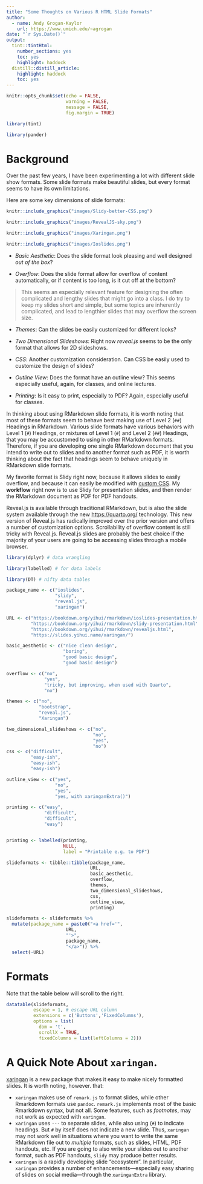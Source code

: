 ```yaml
---
title: "Some Thoughts on Various R HTML Slide Formats"
author:
  - name: Andy Grogan-Kaylor 
    url: https://www.umich.edu/~agrogan
date: "`r Sys.Date()`"
output:
  tint::tintHtml:
    number_sections: yes
    toc: yes
    highlight: haddock
  distill::distill_article:
    highlight: haddock
    toc: yes
---
```


```r

knitr::opts_chunk$set(echo = FALSE, 
                      warning = FALSE,
                      message = FALSE,
                      fig.margin = TRUE)

library(tint)

library(pander)

```

# Background

Over the past few years, I have been experimenting a lot with different slide show formats. Some slide formats make beautiful slides, but every format seems to have its own limitations.

Here are some key dimensions of slide formats:

```r

knitr::include_graphics("images/Slidy-better-CSS.png")

```


```r

knitr::include_graphics("images/RevealJS-sky.png")

```

```r

knitr::include_graphics("images/Xaringan.png")

```

```r

knitr::include_graphics("images/Ioslides.png")

```

* *Basic Aesthetic*: Does the slide format look pleasing and well designed *out of the box*?

* *Overflow*: Does the slide format allow for overflow of content automatically, or if content is too long, is it cut off at the bottom? 

> This seems an especially relevant feature for designing the often complicated and lengthy slides that might go into a class. I do try to keep my slides short and simple, but some topics are inherently complicated, and lead to lengthier slides that may overflow the screen size.

* *Themes*: Can the slides be easily customized for different looks?

* *Two Dimensional Slideshows*: Right now *reveal.js* seems to be the only format that allows for 2D slideshows.

* *CSS*: Another customization consideration. Can CSS be easily used to customize the design of slides?

* *Outline View*: Does the format have an outline view? This seems especially useful, again, for classes, and online lectures.

* *Printing*: Is it easy to print, especially to PDF? Again, especially useful for classes.

In thinking about using RMarkdown slide formats, it is worth noting that most of these formats seem to behave best making use of Level 2 (`##`) Headings in RMarkdown. Various slide formats have various behaviors with Level 1 (`#`) Headings, or mixtures of Level 1 (`#`) and Level 2 (`##`) Headings, that you may be accustomed to using in other RMarkdown formats. Therefore, if you are developing one single RMarkdown document that you intend to write out to slides and to another format such as PDF, it is worth thinking about the fact that headings seem to behave uniquely in RMarkdown slide formats.

My favorite format is Slidy right now, because it allows slides to easily overflow, and because it can easily be modified with [custom CSS](UMslidy.css). My **workflow** right now is to use Slidy for presentation slides, and then render the RMarkdown document as PDF for PDF handouts.

Reveal.js is available through traditional RMarkdown, but is also the slide system available through the new [https://quarto.org/](https://quarto.org/) technology. This new version of Reveal.js has radically improved over the prior version and offers a number of customization options.  Scrollability of overflow content is still tricky with Reveal.js. Reveal.js slides are probably the best choice if the majority of your users are going to be accessing slides through a mobile browser.

```r

library(dplyr) # data wrangling

library(labelled) # for data labels

library(DT) # nifty data tables

```


```r

package_name <- c("ioslides",
                  "slidy",
                  "reveal.js",
                  "xaringan")

URL <- c("https://bookdown.org/yihui/rmarkdown/ioslides-presentation.html",
         "https://bookdown.org/yihui/rmarkdown/slidy-presentation.html",
         "https://bookdown.org/yihui/rmarkdown/revealjs.html",
         "https://slides.yihui.name/xaringan/")

basic_aesthetic <- c("nice clean design",
                     "boring",
                     "good basic design",
                     "good basic design")

overflow <- c("no",
              "yes",
              "tricky, but improving, when used with Quarto",
              "no")

themes <- c("no",
            "bootstrap",
            "reveal.js",
            "Xaringan")

two_dimensional_slideshows <- c("no",
                                "no",
                                "yes",
                                "no")
css <- c("difficult",
         "easy-ish",
         "easy-ish",
         "easy-ish")

outline_view <- c("yes",
                  "no",
                  "yes",
                  "yes, with xaringanExtra()")

printing <- c("easy",
              "difficult",
              "difficult",
              "easy")


printing <- labelled(printing, 
                     NULL, 
                     label = "Printable e.g. to PDF")

slideformats <- tibble::tibble(package_name,
                               URL,
                               basic_aesthetic, 
                               overflow,
                               themes, 
                               two_dimensional_slideshows,
                               css,
                               outline_view, 
                               printing)

slideformats <- slideformats %>% 
  mutate(package_name = paste0("<a href='", 
                      URL,
                      "'>",
                      package_name, 
                      "</a>")) %>% 
  select(-URL)


```

# Formats

Note that the table below will scroll to the right.

```r

datatable(slideformats,
          escape = 1, # escape URL column
          extensions = c('Buttons','FixedColumns'),
          options = list(
            dom = 't',
            scrollX = TRUE,
            fixedColumns = list(leftColumns = 2)))


```

# A Quick Note About `xaringan`.

[xaringan](https://slides.yihui.name/xaringan/) is a new package that makes it easy to make nicely formatted slides. It is worth noting, however. that: 

* `xaringan` makes use of `remark.js` to format slides, while other Rmarkdown formats use `pandoc`. `remark.js` implements most of the basic Rmarkdown syntax, but not all. Some features, such as *footnotes*, may not work as expected with `xaringan`.
* `xaringan` uses `---` to separate slides, while also using (`#`) to indicate headings. But `#` by itself does not indicate a new slide. Thus, `xaringan` may not work well in situations where you want to write the same RMarkdown file out to *multiple* formats, such as slides, HTML, PDF handouts, etc.  If you are going to also write your slides out to another format, such as PDF handouts, `slidy` may produce better results.
* `xaringan` is a rapidly developing slide "ecosystem". In particular, `xaringan` provides a number of enhancements—especially easy sharing of slides on social media—through the `xaringanExtra` library. 









